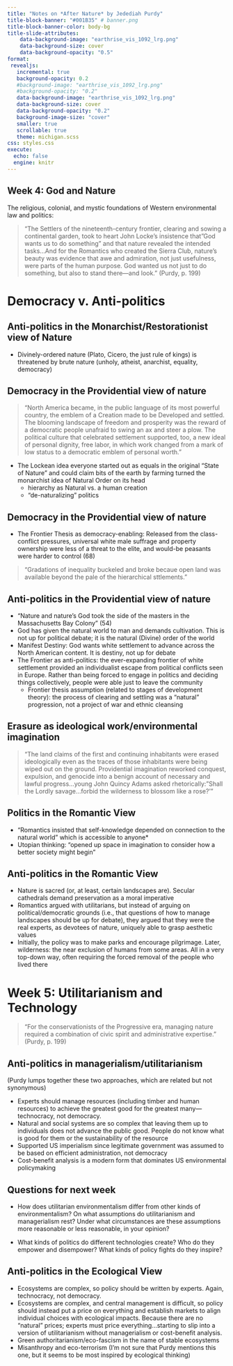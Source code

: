 ```yaml
---
title: "Notes on *After Nature* by Jedediah Purdy"
title-block-banner: "#001B35" # banner.png
title-block-banner-color: body-bg
title-slide-attributes:
    data-background-image: "earthrise_vis_1092_lrg.png"
    data-background-size: cover
    data-background-opacity: "0.5"
format:
 revealjs:
   incremental: true   
   background-opacity: 0.2
   #background-image: "earthrise_vis_1092_lrg.png"
   #background-opacity: "0.2"
   data-background-image: "earthrise_vis_1092_lrg.png"
   data-background-size: cover
   data-background-opacity: "0.2"
   background-image-size: "cover"
   smaller: true
   scrollable: true
   theme: michigan.scss
css: styles.css
execute:
  echo: false
  engine: knitr
---
```



## Week 4: God and Nature 

The religious, colonial, and mystic foundations of Western environmental law and politics: 


> "The Settlers of the nineteenth-century frontier, clearing and sowing a continental garden, took to heart John Locke's insistence that  "God wants us to do something" and that nature revealed the intended tasks...And for the Romantics who created the Sierra Club, nature's beauty was evidence that awe and admiration, not just usefulness, were parts of the human purpose. God wanted us not just to do something, but also to stand there---and look." (Purdy, p. 199)


# Democracy v. Anti-politics {background-opacity="0.2" background-image="earthrise_vis_1092_lrg.png"}


## Anti-politics in the Monarchist/Restorationist view of Nature

- Divinely-ordered nature (Plato, Cicero, the just rule of kings) is threatened by brute nature (unholy, atheist, anarchist, equality, democracy)


## Democracy in the Providential view of nature

> "North America became, in the public language of its most powerful country, the emblem of a Creation made to be Developed and settled. The blooming landscape of freedom and prosperity was the reward of a democratic people unafraid to swing an ax and steer a plow. The political culture that celebrated settlement supported, too, a new ideal of personal dignity, free labor, in which work changed from a mark of low status to a democratic emblem of personal worth." 

- The Lockean idea everyone started out as equals in the original "State of Nature" and could claim bits of the earth by farming turned the monarchist idea of Natural Order on its head
  - hierarchy as Natural vs. a human creation
  - "de-naturalizing" politics

## Democracy in the Providential view of nature


- The Frontier Thesis as democracy-enabling: Released from the class-conflict pressures, universal white male suffrage and property ownership were less of a threat to the elite, and would-be peasants were harder to control (68)

> "Gradations of inequality buckeled and broke becaue open land was available beyond the pale of the hierarchical sttlements." 

## Anti-politics in the Providential view of nature

- "Nature and nature's God took the side of the masters in the Massachusetts Bay Colony" (54)
- God has given the natural world to man and demands cultivation. This is not up for political debate; it is the natural (Divine) order of the world
- Manifest Destiny: God wants white settlement to advance across the North American content. It is destiny, not up for debate
- The Frontier as anti-politics: the ever-expanding frontier of white settlement provided an individualist escape from political conflicts seen in Europe. Rather than being forced to engage in politics and deciding things collectively, people were able just to leave the community
  - Frontier thesis assumption (related to stages of development theory): the process of clearing and settling was a "natural" progression, not a project of war and ethnic cleansing
  
## Erasure as ideological work/environmental imagination

> "The land claims of the first and continuing inhabitants were erased ideologically even as the traces of those inhabitants were being wiped out on the ground. Providential imagination reworked conquest, expulsion, and genocide into a benign account of necessary and lawful progress...young John Quincy Adams asked rhetorically: "Shall the Lordly savage...forbid the wilderness to blossom like a rose?'"


## Politics in the Romantic View

- "Romantics insisted that self-knowledge depended on connection to the natural world" which is accessible to anyone*
- Utopian thinking: "opened up space in imagination to consider how a better society might begin" 

## Anti-politics in the Romantic View

- Nature is sacred (or, at least, certain landscapes are). Secular cathedrals demand preservation as a moral imperative
- Romantics argued with utilitarians, but instead of arguing on political/democratic grounds (i.e., that questions of how to manage landscapes should be up for debate), they argued that they were the real experts, as devotees of nature, uniquely able to grasp aesthetic values
- Initially, the policy was to make parks and encourage pilgrimage. Later, wilderness: the near exclusion of humans from some areas. All in a very top-down way, often requiring the forced removal of the people who lived there

# Week 5: Utilitarianism and Technology

> “For the conservationists of the Progressive era, managing nature required a combination of civic spirit and administrative expertise.” (Purdy, p. 199)

## Anti-politics in managerialism/utilitarianism 

(Purdy lumps together these two approaches, which are related but not synonymous)

- Experts should manage resources (including timber and human resources) to achieve the greatest good for the greatest many—technocracy, not democracy. 
- Natural and social systems are so complex that leaving them up to individuals does not advance the public good. People do not know what is good for them or the sustainability of the resource
- Supported US imperialism since legitimate government was assumed to be based on efficient administration, not democracy
- Cost-benefit analysis is a modern form that dominates US environmental policymaking

## Questions for next week


- How does utilitarian environmentalism differ from other kinds of environmentalism? On what assumptions do utilitarianism and managerialism rest? Under what circumstances are these assumptions more reasonable or less reasonable, in your opinion?

- What kinds of politics do different technologies create? Who do they empower and disempower? What kinds of policy fights do they inspire?


## Anti-politics in the Ecological View

- Ecosystems are complex, so policy should be written by experts. Again, technocracy, not democracy. 
- Ecosystems are complex, and central management is difficult, so policy should instead put a price on everything and establish markets to align individual choices with ecological impacts. Because there are no "natural" prices; experts must price everything...starting to slip into a version of utilitarianism without managerialism or cost-benefit analysis. 
- Green authoritarianism/eco-fascism in the name of stable ecosystems
- Misanthropy and eco-terrorism (I'm not sure that Purdy mentions this one, but it seems to be most inspired by ecological thinking) 
